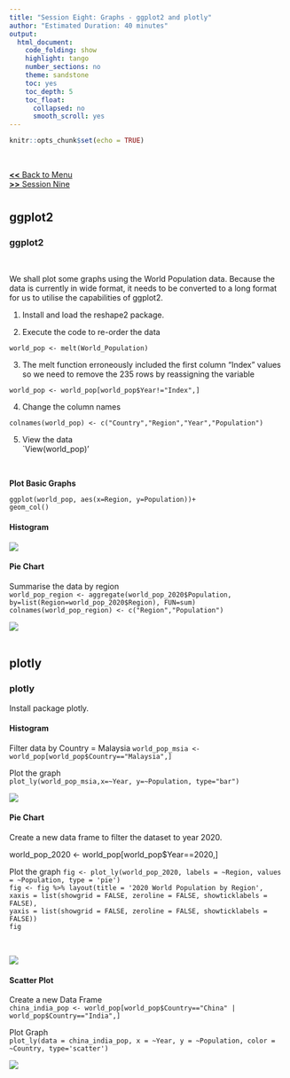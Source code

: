 ```yaml
---
title: "Session Eight: Graphs - ggplot2 and plotly"
author: "Estimated Duration: 40 minutes"
output:
  html_document: 
    code_folding: show
    highlight: tango
    number_sections: no
    theme: sandstone
    toc: yes
    toc_depth: 5
    toc_float:
      collapsed: no
      smooth_scroll: yes
---
```


```r
knitr::opts_chunk$set(echo = TRUE)
```
<br>

[__<<__ Back to Menu](rtutorial_basic.html)  
[__>>__ Session Nine](RTutorial_09_Accessing-Data.html)

# {.tabset}

## ggplot2

### __ggplot2__

<br>

We shall plot some graphs using the World Population data. Because the data is currently in wide format, it needs to be converted to a long format for us to utilise the capabilities of ggplot2.  

(1) Install and load the reshape2 package.  

(2) Execute the code to re-order the data  

`world_pop <- melt(World_Population)`  

(3) The melt function erroneously included the first column "Index" values so we need to remove the 235 rows by reassigning the variable  

`world_pop <- world_pop[world_pop$Year!="Index",]`  

(4) Change the column names  

`colnames(world_pop) <- c("Country","Region","Year","Population")`

(5) View the data  
`View(world_pop)'  

<br>

__Plot Basic Graphs__  

`ggplot(world_pop, aes(x=Region, y=Population))+`  
  `geom_col()`  

#### Histogram

![](/Users/user/Documents/RTutorial/Image/RTutorial_08_ggplot2_histogram.png) 
<br>

#### Pie Chart

Summarise the data by region  
`world_pop_region <- aggregate(world_pop_2020$Population, by=list(Region=world_pop_2020$Region), FUN=sum)`  
`colnames(world_pop_region) <- c("Region","Population")`  

![](/Users/user/Documents/RTutorial/Image/RTutorial_08_ggplot2_pie.png)
<br>
<br>

## plotly

### __plotly__

Install package plotly.  

#### Histogram

Filter data by Country = Malaysia
`world_pop_msia <- world_pop[world_pop$Country=="Malaysia",]` 

Plot the graph  
`plot_ly(world_pop_msia,x=~Year, y=~Population, type="bar")`  

![](/Users/user/Documents/RTutorial/Image/RTutorial_08_plotly_histogram.png)

#### Pie Chart

Create a new data frame to filter the dataset to year 2020.  

world_pop_2020 <- world_pop[world_pop$Year==2020,]  

Plot the graph
`fig <- plot_ly(world_pop_2020, labels = ~Region, values = ~Population, type = 'pie')`  
`fig <- fig %>% layout(title = '2020 World Population by Region',`  
                      `xaxis = list(showgrid = FALSE, zeroline = FALSE, showticklabels = FALSE),`  
                      `yaxis = list(showgrid = FALSE, zeroline = FALSE, showticklabels = FALSE))`  
`fig`  

<br>

![](/Users/user/Documents/RTutorial/Image/RTutorial_08_plotly_pie.png)

#### Scatter Plot

Create a new Data Frame  
`china_india_pop <- world_pop[world_pop$Country=="China" | world_pop$Country=="India",]`  

Plot Graph  
`plot_ly(data = china_india_pop, x = ~Year, y = ~Population, color = ~Country, type='scatter')`  

![](/Users/user/Documents/RTutorial/Image/RTutorial_08_plotly_scatter.png)

